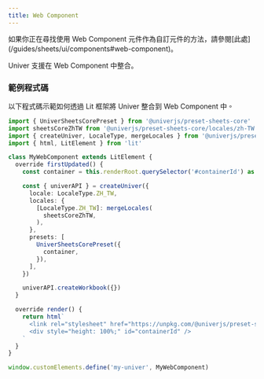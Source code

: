 ```yaml
---
title: Web Component
---
```


<Callout>
  如果你正在尋找使用 Web Component 元件作為自訂元件的方法，請參閱[此處](/guides/sheets/ui/components#web-component)。
</Callout>

Univer 支援在 Web Component 中整合。

<PlaygroundFrame lang="zh-TW" slug="sheets/lit" clickToShow />

### 範例程式碼

以下程式碼示範如何透過 Lit 框架將 Univer 整合到 Web Component 中。

```typescript
import { UniverSheetsCorePreset } from '@univerjs/preset-sheets-core'
import sheetsCoreZhTW from '@univerjs/preset-sheets-core/locales/zh-TW'
import { createUniver, LocaleType, mergeLocales } from '@univerjs/presets'
import { html, LitElement } from 'lit'

class MyWebComponent extends LitElement {
  override firstUpdated() {
    const container = this.renderRoot.querySelector('#containerId') as HTMLDivElement

    const { univerAPI } = createUniver({
      locale: LocaleType.ZH_TW,
      locales: {
        [LocaleType.ZH_TW]: mergeLocales(
          sheetsCoreZhTW,
        ),
      },
      presets: [
        UniverSheetsCorePreset({
          container,
        }),
      ],
    })

    univerAPI.createWorkbook({})
  }

  override render() {
    return html`
      <link rel="stylesheet" href="https://unpkg.com/@univerjs/preset-sheets-core/lib/index.css">
      <div style="height: 100%;" id="containerId" />
    `
  }
}

window.customElements.define('my-univer', MyWebComponent)
```
